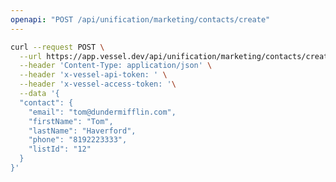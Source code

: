 ```yaml
---
openapi: "POST /api/unification/marketing/contacts/create"
---
```


<RequestExample>

```bash Request
curl --request POST \
  --url https://app.vessel.dev/api/unification/marketing/contacts/create \
  --header 'Content-Type: application/json' \
  --header 'x-vessel-api-token: ' \
  --header 'x-vessel-access-token: '\
  --data '{
  "contact": {
    "email": "tom@dundermifflin.com",
    "firstName": "Tom",
    "lastName": "Haverford",
    "phone": "8192223333",
    "listId": "12"
  }
}'
```

</RequestExample>

